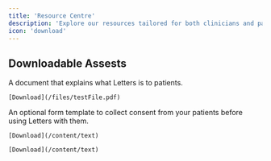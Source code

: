 ```yaml
---
title: 'Resource Centre'
description: 'Explore our resources tailored for both clinicians and patients'
icon: 'download'
---
```


## Downloadable Assests

<CardGroup cols={2}>
   <Card title="Patient explainer" img="/images/add.jpg" >
    A document that explains what Letters is to patients.
    
    [Download](/files/testFile.pdf)
  </Card>
  <Card title="Patient consent forms" img="/images/patientform.jpg" >
    An optional form template to collect consent from your patients before using Letters with them.

    [Download](/content/text)
    
    [Download](/content/text)
  </Card>

</CardGroup>
